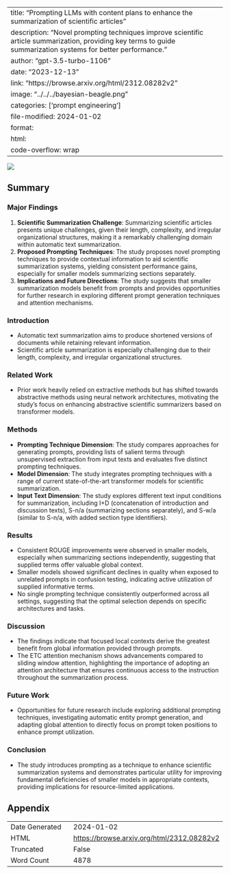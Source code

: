 
---
title: "Prompting LLMs with content plans to enhance the summarization of scientific articles"
description: "Novel prompting techniques improve scientific article summarization, providing key terms to guide summarization systems for better performance."
author: "gpt-3.5-turbo-1106"
date: "2023-12-13"
link: "https://browse.arxiv.org/html/2312.08282v2"
image: "../../../bayesian-beagle.png"
categories: ['prompt engineering']
file-modified: 2024-01-02
format:
  html:
    code-overflow: wrap
---

![](None)

## Summary

### Major Findings
1. **Scientific Summarization Challenge**: Summarizing scientific articles presents unique challenges, given their length, complexity, and irregular organizational structures, making it a remarkably challenging domain within automatic text summarization.
2. **Proposed Prompting Techniques**: The study proposes novel prompting techniques to provide contextual information to aid scientific summarization systems, yielding consistent performance gains, especially for smaller models summarizing sections separately.
3. **Implications and Future Directions**: The study suggests that smaller summarization models benefit from prompts and provides opportunities for further research in exploring different prompt generation techniques and attention mechanisms.

### Introduction
- Automatic text summarization aims to produce shortened versions of documents while retaining relevant information.
- Scientific article summarization is especially challenging due to their length, complexity, and irregular organizational structures.

### Related Work
- Prior work heavily relied on extractive methods but has shifted towards abstractive methods using neural network architectures, motivating the study's focus on enhancing abstractive scientific summarizers based on transformer models.

### Methods
- **Prompting Technique Dimension**: The study compares approaches for generating prompts, providing lists of salient terms through unsupervised extraction from input texts and evaluates five distinct prompting techniques.
- **Model Dimension**: The study integrates prompting techniques with a range of current state-of-the-art transformer models for scientific summarization.
- **Input Text Dimension**: The study explores different text input conditions for summarization, including I+D (concatenation of introduction and discussion texts), S-n/a (summarizing sections separately), and S-w/a (similar to S-n/a, with added section type identifiers).

### Results
- Consistent ROUGE improvements were observed in smaller models, especially when summarizing sections independently, suggesting that supplied terms offer valuable global context.
- Smaller models showed significant declines in quality when exposed to unrelated prompts in confusion testing, indicating active utilization of supplied informative terms.
- No single prompting technique consistently outperformed across all settings, suggesting that the optimal selection depends on specific architectures and tasks.

### Discussion
- The findings indicate that focused local contexts derive the greatest benefit from global information provided through prompts.
- The ETC attention mechanism shows advancements compared to sliding window attention, highlighting the importance of adopting an attention architecture that ensures continuous access to the instruction throughout the summarization process.

### Future Work
- Opportunities for future research include exploring additional prompting techniques, investigating automatic entity prompt generation, and adapting global attention to directly focus on prompt token positions to enhance prompt utilization.

### Conclusion
- The study introduces prompting as a technique to enhance scientific summarization systems and demonstrates particular utility for improving fundamental deficiencies of smaller models in appropriate contexts, providing implications for resource-limited applications.

## Appendix

|          |          |
|----------|----------|
| Date Generated     | 2024-01-02       |
| HTML     | [https://browse.arxiv.org/html/2312.08282v2](https://browse.arxiv.org/html/2312.08282v2)       |
| Truncated       | False       |
| Word Count       | 4878       |